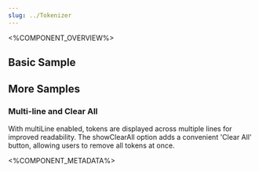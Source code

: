 ```yaml
---
slug: ../Tokenizer
---
```



<%COMPONENT_OVERVIEW%>

## Basic Sample
<Basic />

## More Samples

### Multi-line and Clear All
With multiLine enabled, tokens are displayed across multiple lines for improved readability.
The showClearAll option adds a convenient 'Clear All' button, allowing users to remove all tokens at once.

<MultiLine />

<%COMPONENT_METADATA%>
